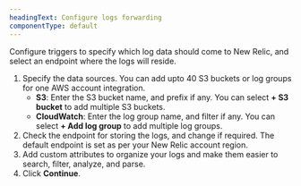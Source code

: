 ```yaml
---
headingText: Configure logs forwarding
componentType: default
---
```


Configure triggers to specify which log data should come to New Relic, and select an endpoint where the logs will reside.

1. Specify the data sources. You can add upto 40 S3 buckets or log groups for one AWS account integration.
   * <DNT>**S3**</DNT>: Enter the S3 bucket name, and prefix if any. You can select <DNT>**+ S3 bucket**</DNT> to add multiple S3 buckets.
   * <DNT>**CloudWatch**</DNT>: Enter the log group name, and filter if any. You can select <DNT>**+ Add log group**</DNT> to add multiple log groups.
2. Check the endpoint for storing the logs, and change if required. The default endpoint is set as per your New Relic account region. 
3. Add custom attributes to organize your logs and make them easier to search, filter, analyze, and parse.
4. Click <DNT>**Continue**</DNT>.